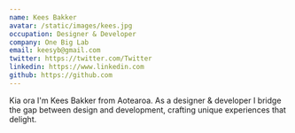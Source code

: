 ```yaml
---
name: Kees Bakker
avatar: /static/images/kees.jpg
occupation: Designer & Developer
company: One Big Lab
email: keesyb@gmail.com
twitter: https://twitter.com/Twitter
linkedin: https://www.linkedin.com
github: https://github.com
---
```


Kia ora I'm Kees Bakker from Aotearoa.
As a designer & developer I bridge the gap between design and development, crafting unique experiences that delight.
